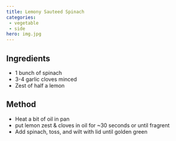 ```yaml
---
title: Lemony Sauteed Spinach
categories:
 - vegetable
 - side
hero: img.jpg
---
```


## Ingredients
* 1 bunch of spinach
* 3-4 garlic cloves minced
* Zest of half a lemon

## Method
* Heat a bit of oil in pan
* put lemon zest & cloves in oil for ~30 seconds or until fragrent
* Add spinach, toss, and wilt with lid until golden green
